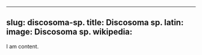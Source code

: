 
---
slug: discosoma-sp.
title: Discosoma sp.
latin:
image: Discosoma sp.
wikipedia: 
---

I am content.
